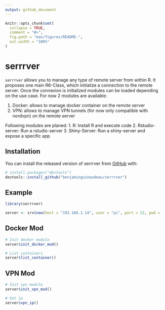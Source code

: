 ```yaml
---
output: github_document
---
```


<!-- README.md is generated from README.Rmd. Please edit that file -->

```r
knitr::opts_chunk$set(
  collapse = TRUE,
  comment = "#>",
  fig.path = "man/figures/README-",
  out.width = "100%"
)
```

# serrrver

<!-- badges: start -->
<!-- badges: end -->

`serrrver` allows you to manage any type of remote server from within R. It proposes one main R6-Class, which initialize a connection to the remote server. Once the connexion is initialized modules can be loaded depending on the use case. For now 2 modules are available: 

1. Docker: allows to manage docker container on the remote server
2. VPN: allows to manage VPN tunnels (for now only compatible with nordvpn) on the remote server

Following modules are planed: 
  1. R: Install R and execute code
  2. Rstudio-server: Run a rstudio-server
  3. Shiny-Server: Run a shiny-server and expose a specific app

## Installation

You can install the released version of serrrver from [GitHub](https://github.com/) with:

``` r
# install.packages("devtools")
devtools::install_github("benjaminguinaudeau/serrrver")
```
## Example

```r
library(serrrver)
```

```r
server <- srv$new(host = "192.168.1.14", user = "pi", port = 22, pwd = Sys.getenv("SERVER_PASS"))
```

## Docker Mod

```r
# Init docker module
server$init_docker_mod()

# List containers
server$list_container()
```

## VPN Mod


```r
# Init vpn module
server$init_vpn_mod()

# Get ip
server$vpn_ip()
```

